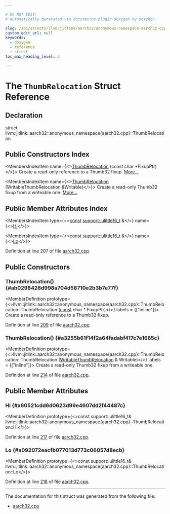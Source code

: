 ```yaml
---

# DO NOT EDIT!
# Automatically generated via docusaurus-plugin-doxygen by Doxygen.

slug: /api/structs/llvm/jitlink/aarch32/anonymous-namespace-aarch32-cpp-/thumbrelocation
custom_edit_url: null
keywords:
  - doxygen
  - reference
  - struct
toc_max_heading_level: 3

---
```





# The `ThumbRelocation` Struct Reference

<DoxygenPage pluginConfig={pluginConfig}>



## Declaration

<CodeBlock>struct llvm::jitlink::aarch32::anonymous_namespace{aarch32.cpp}::ThumbRelocation</CodeBlock>

## Public Constructors Index

<MembersIndex>

<MembersIndexItem
  name={<><a href="#ab0298428d998a704d58710e2b3b7e77f">ThumbRelocation</a> (const char &#42;FixupPtr)</>}>
Create a read-only reference to a Thumb32 fixup. <a href="#ab0298428d998a704d58710e2b3b7e77f">More...</a>
</MembersIndexItem>

<MembersIndexItem
  name={<><a href="#a3255b61f14f2a64fadabf417c7e1665c">ThumbRelocation</a> (WritableThumbRelocation &amp;Writable)</>}>
Create a read-only Thumb32 fixup from a writeable one. <a href="#a3255b61f14f2a64fadabf417c7e1665c">More...</a>
</MembersIndexItem>

</MembersIndex>

## Public Member Attributes Index

<MembersIndex>

<MembersIndexItem
  type={<><a href="/docs/api/files/lib/lib/target/lib/target/aarch64/aarch64promoteconstant-cpp/#a90f8350fecae261c25be85d38b451bff">const</a> <a href="/docs/api/namespaces/llvm/support/#a4e29b3df92632c930b82161555c3b8d6">support::ulittle16&#95;t</a> &amp;</>}
  name={<><a href="#a60521cdd6d0623d99e4607dd2f44487c">Hi</a></>}>
</MembersIndexItem>

<MembersIndexItem
  type={<><a href="/docs/api/files/lib/lib/target/lib/target/aarch64/aarch64promoteconstant-cpp/#a90f8350fecae261c25be85d38b451bff">const</a> <a href="/docs/api/namespaces/llvm/support/#a4e29b3df92632c930b82161555c3b8d6">support::ulittle16&#95;t</a> &amp;</>}
  name={<><a href="#a092072eacfb077013d773c06057d8ecb">Lo</a></>}>
</MembersIndexItem>

</MembersIndex>


Definition at line 207 of file <a href="/docs/api/files/lib/lib/executionengine/lib/executionengine/jitlink/aarch32-cpp">aarch32.cpp</a>.

<SectionDefinition>

## Public Constructors

### ThumbRelocation() {#ab0298428d998a704d58710e2b3b7e77f}

<MemberDefinition
  prototype={<>llvm::jitlink::aarch32::anonymous&#95;namespace&#123;aarch32.cpp&#125;::ThumbRelocation::ThumbRelocation (<a href="/docs/api/files/lib/lib/target/lib/target/aarch64/aarch64promoteconstant-cpp/#a90f8350fecae261c25be85d38b451bff">const</a> char &#42; FixupPtr)</>}
  labels = {["inline"]}>
Create a read-only reference to a Thumb32 fixup.

Definition at line <a href="/docs/api/files/lib/lib/executionengine/lib/executionengine/jitlink/aarch32-cpp/#l00209">209</a> of file <a href="/docs/api/files/lib/lib/executionengine/lib/executionengine/jitlink/aarch32-cpp">aarch32.cpp</a>.
</MemberDefinition>

### ThumbRelocation() {#a3255b61f14f2a64fadabf417c7e1665c}

<MemberDefinition
  prototype={<>llvm::jitlink::aarch32::anonymous&#95;namespace&#123;aarch32.cpp&#125;::ThumbRelocation::ThumbRelocation (<a href="/docs/api/structs/llvm/jitlink/aarch32/anonymous-namespace-aarch32-cpp-/writablethumbrelocation">WritableThumbRelocation</a> &amp; Writable)</>}
  labels = {["inline"]}>
Create a read-only Thumb32 fixup from a writeable one.

Definition at line <a href="/docs/api/files/lib/lib/executionengine/lib/executionengine/jitlink/aarch32-cpp/#l00214">214</a> of file <a href="/docs/api/files/lib/lib/executionengine/lib/executionengine/jitlink/aarch32-cpp">aarch32.cpp</a>.
</MemberDefinition>

</SectionDefinition>

<SectionDefinition>

## Public Member Attributes

### Hi {#a60521cdd6d0623d99e4607dd2f44487c}

<MemberDefinition
  prototype={<>const support::ulittle16&#95;t&amp; llvm::jitlink::aarch32::anonymous&#95;namespace&#123;aarch32.cpp&#125;::ThumbRelocation::Hi</>}>

Definition at line <a href="/docs/api/files/lib/lib/executionengine/lib/executionengine/jitlink/aarch32-cpp/#l00217">217</a> of file <a href="/docs/api/files/lib/lib/executionengine/lib/executionengine/jitlink/aarch32-cpp">aarch32.cpp</a>.
</MemberDefinition>

### Lo {#a092072eacfb077013d773c06057d8ecb}

<MemberDefinition
  prototype={<>const support::ulittle16&#95;t&amp; llvm::jitlink::aarch32::anonymous&#95;namespace&#123;aarch32.cpp&#125;::ThumbRelocation::Lo</>}>

Definition at line <a href="/docs/api/files/lib/lib/executionengine/lib/executionengine/jitlink/aarch32-cpp/#l00218">218</a> of file <a href="/docs/api/files/lib/lib/executionengine/lib/executionengine/jitlink/aarch32-cpp">aarch32.cpp</a>.
</MemberDefinition>

</SectionDefinition>

<hr/>

The documentation for this struct was generated from the following file:

<ul>
<li><a href="/docs/api/files/lib/lib/executionengine/lib/executionengine/jitlink/aarch32-cpp">aarch32.cpp</a></li>
</ul>

</DoxygenPage>
